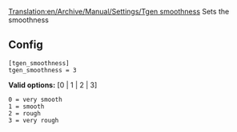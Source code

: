 [[Translation:en/Archive/Manual/Settings/Tgen smoothness]]
Sets the smoothness 

== Config ==

<pre>
[tgen_smoothness]
tgen_smoothness = 3
</pre>

'''Valid options:''' [0 | 1 | 2 | 3]

<pre>
0 = very smooth
1 = smooth
2 = rough
3 = very rough
</pre>